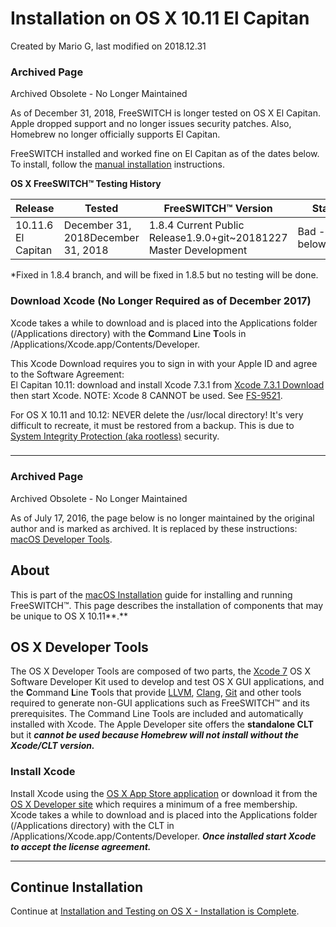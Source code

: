 
# Installation on OS X 10.11 El Capitan 

 Created by  Mario G, last modified on 2018.12.31

### Archived Page

Archived Obsolete - No Longer Maintained

As of December 31, 2018, FreeSWITCH is longer tested on OS X El Capitan. Apple dropped support and no longer issues security patches. Also, Homebrew no longer officially supports El Capitan.

FreeSWITCH installed and worked fine on El Capitan as of the dates below. To install, follow the [manual installation](../macOS-Installation/macOS-Manual-Installation_13174557.mdx#installation-directories) instructions.

 **OS X FreeSWITCH™ Testing History**

| Release            | Tested                             | FreeSWITCH™ Version                                                | Status                |
| ------------------ | ---------------------------------- | ------------------------------------------------------------------ | --------------------- |
| 10.11.6 El Capitan | December 31, 2018December 31, 2018 | 1.8.4 Current Public Release1.9.0+git\~20181227 Master Development | Bad - See below\*Good |

\*Fixed in 1.8.4 branch, and will be fixed in 1.8.5 but no testing will be done.

  
### Download Xcode (No Longer Required as of December 2017)

Xcode takes a while to download and is placed into the Applications folder (/Applications directory) with the **C**ommand **L**ine **T**ools in /Applications/Xcode.app/Contents/Developer.

This Xcode Download requires you to sign in with your Apple ID and agree to the Software Agreement:  
El Capitan 10.11: download and install Xcode 7.3.1 from [Xcode 7.3.1 Download](https://developer.apple.com/services-account/download?path=/Developer%5FTools/Xcode%5F7.3.1/Xcode%5F7.3.1.dmg) then start Xcode. NOTE: Xcode 8 CANNOT be used. See [FS-9521](https://freeswitch.org/jira/browse/FS-9521).

For OS X 10.11 and 10.12: NEVER delete the /usr/local directory! It's very difficult to recreate, it must be restored from a backup. This is due to [System Integrity Protection (aka rootless)](https://en.wikipedia.org/wiki/System%5FIntegrity%5FProtection) security.

### 

---

### Archived Page

Archived Obsolete - No Longer Maintained

As of July 17, 2016, the page below is no longer maintained by the original author and is marked as archived. It is replaced by these instructions: [macOS Developer Tools](../macOS-Installation/index.mdx#installation-methods).

## About

This is part of the [macOS Installation](../macOS-Installation/index.mdx#about) guide for installing and running FreeSWITCH™. This page describes the installation of components that may be unique to OS X 10.11**.**

## OS X Developer Tools

The OS X Developer Tools are composed of two parts, the [Xcode 7](http://developer.apple.com/technologies/tools/xcode.html) OS X Software Developer Kit used to develop and test OS X GUI applications, and the **C**ommand **L**ine **T**ools that provide [LLVM](http://en.wikipedia.org/wiki/LLVM), [Clang](http://en.wikipedia.org/wiki/Clang), [Git](http://en.wikipedia.org/wiki/Git%5F%28software%29) and other tools required to generate non-GUI applications such as FreeSWITCH™ and its prerequisites. The Command Line Tools are included and automatically installed with Xcode. The Apple Developer site offers the **standalone CLT** but it _**cannot be used because Homebrew will not install without the** **Xcode/CLT version.**_

### Install Xcode

Install Xcode using the [OS X App Store application](https://itunes.apple.com/us/app/xcode/id497799835?mt=12&ign-mpt=uo%3D4) or download it from the [OS X Developer site](http://developer.apple.com/devcenter/mac/index.action) which requires a minimum of a free membership. Xcode takes a while to download and is placed into the Applications folder (/Applications directory) with the CLT in /Applications/Xcode.app/Contents/Developer. _**Once installed start Xcode to accept the license agreement.**_

---

## Continue Installation

Continue at [Installation and Testing on OS X - Installation is Complete](../macOS-Installation/index.mdx#manual-installation).



